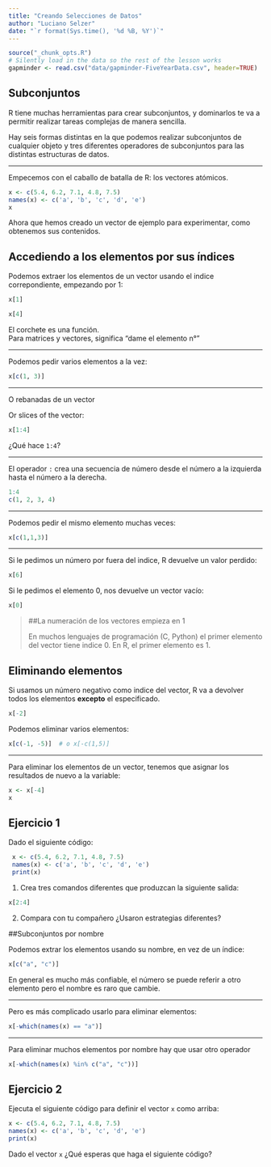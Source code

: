 ```yaml
---
title: "Creando Selecciones de Datos"
author: "Luciano Selzer"
date: "`r format(Sys.time(), '%d %B, %Y')`"
---
```


```r
source("_chunk_opts.R")
# Silently load in the data so the rest of the lesson works
gapminder <- read.csv("data/gapminder-FiveYearData.csv", header=TRUE)
```

## Subconjuntos

R tiene muchas herramientas para crear subconjuntos, y dominarlos te va a
permitir realizar tareas complejas de manera sencilla.

Hay seis formas distintas en la que podemos realizar subconjuntos de 
cualquier objeto y tres diferentes operadores de subconjuntos para las
distintas estructuras de datos.

---

Empecemos con el caballo de batalla de R: los vectores atómicos.

```r
x <- c(5.4, 6.2, 7.1, 4.8, 7.5)
names(x) <- c('a', 'b', 'c', 'd', 'e')
x
```

Ahora que hemos creado un vector de ejemplo para experimentar, como 
obtenemos sus contenidos.


## Accediendo a los elementos por sus índices

Podemos extraer los elementos de un vector usando el indice correpondiente, empezando por 1:

```r
x[1]
```

```r
x[4]
```
El corchete es una función.  
Para matrices y vectores, significa "dame el elemento n°"

---

Podemos pedir varios elementos a la vez:

```r
x[c(1, 3)]
```


---

O rebanadas de un vector

Or slices of the vector:

```r
x[1:4]
```

¿Qué hace `1:4`?

---

El operador `:` crea una secuencia de número desde el número a la 
izquierda hasta el número a la derecha.

```r
1:4
c(1, 2, 3, 4)
```


---

Podemos pedir el mismo elemento muchas veces:

```r
x[c(1,1,3)]
```


---


Si le pedimos un número por fuera del indice, R devuelve un valor perdido:


```r
x[6]
```

Si le pedimos el elemento 0, nos devuelve un vector vacío:

```r
x[0]
```

> ##La numeración de los vectores empieza en 1
>
> En muchos lenguajes de programación (C, Python) el primer elemento
> del vector tiene indice 0. En R, el primer elemento es 1.


## Eliminando elementos

Si usamos un número negativo como indice del vector, R va a devolver
todos los elementos **excepto** el especificado.

```r
x[-2]
```


Podemos eliminar varios elementos:

```r
x[c(-1, -5)]  # o x[-c(1,5)]
```

---

Para eliminar los elementos de un vector, tenemos que asignar los 
resultados de nuevo a la variable:

```r
x <- x[-4]
x
```

## Ejercicio 1 {.challenge}

Dado el siguiente código: 

```r
 x <- c(5.4, 6.2, 7.1, 4.8, 7.5)
 names(x) <- c('a', 'b', 'c', 'd', 'e')
 print(x)
```


1. Crea tres comandos diferentes que produzcan la siguiente salida:

 ```r
 x[2:4]
 ```
2. Compara con tu compañero ¿Usaron estrategias diferentes?
 
##Subconjuntos por nombre

Podemos extrar los elementos usando su nombre, en vez de un índice:

```r
x[c("a", "c")]
```

En general es mucho más confiable, el número se puede referir a otro
elemento pero el nombre es raro que cambie.

---

Pero es más complicado usarlo para eliminar elementos: 

```r
x[-which(names(x) == "a")]
```


---

Para eliminar muchos elementos por nombre hay que usar otro operador
 
```r
x[-which(names(x) %in% c("a", "c"))]
```

## Ejercicio 2 {.challenge}

Ejecuta el siguiente código para definir el vector
`x` como arriba:

```r
x <- c(5.4, 6.2, 7.1, 4.8, 7.5)
names(x) <- c('a', 'b', 'c', 'd', 'e')
print(x)
```


Dado el vector `x` ¿Qué esperas que haga el siguiente 
código?